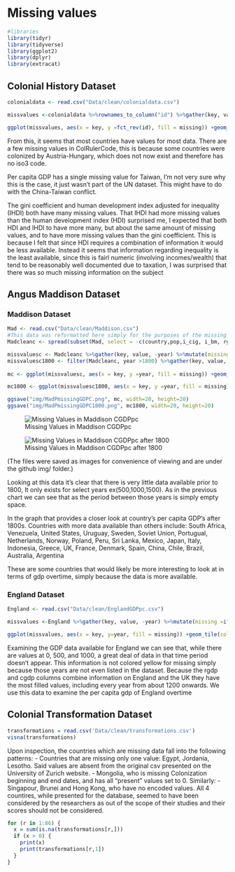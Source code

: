 # Missing values

```r
#libraries
library(tidyr)
library(tidyverse)
library(ggplot2)
library(dplyr)
library(extracat)
```

## Colonial History Dataset
```r
colonialdata <- read.csv("Data/clean/colonialdata.csv")

missvalues <-colonialdata %>%rownames_to_column("id") %>%gather(key, value, -id) %>%mutate(missing =ifelse(is.na(value), "yes", "no"))

ggplot(missvalues, aes(x = key, y =fct_rev(id), fill = missing)) +geom_tile(color ="white") +ggtitle("Missing Values in Colonialdata") +scale_fill_viridis_d() + theme_bw() + coord_flip() + labs(x = "Column Names", y = "Countries")
```
From this, it seems that most countries have values for most data. There are a few missing values in ColRulerCode, this is because some countries were colonized by Austria-Hungary, which does not now exist and therefore has no iso3 code.

Per capita GDP has a single missing value for Taiwan, I'm not very sure why this is the case, it just wasn't part of the UN dataset. This might have to do with the China-Taiwan conflict.

The gini coefficient and human development index adjusted for inequality (IHDI) both have many missing values. That IHDI had more missing values than the human development index (HDI) surprised me, I expected that both HDI and IHDI to have more many, but about the same amount of missing values, and to have more missing values than the gini coefficient. This is because I felt that since HDI requires a combination of information it would be less available. Instead it seems that information regarding inequality is the least available, since this is fairl numeric (involving incomes/wealth) that tend to be reasonably well documented due to taxation, I was surprised that there was so much missing information on the subject

## Angus Maddison Dataset

### Maddison Dataset
```r
Mad <- read.csv("Data/clean/Maddison.csv")
#This data was reformatted here simply for the purposes of the missing values analysis
Madcleanc <- spread(subset(Mad, select = -c(country,pop,i_cig, i_bm, rgdpnapc)), key = countrycode, value = cgdppc)

missvaluesc <- Madcleanc %>%gather(key, value, -year) %>%mutate(missing =ifelse(is.na(value), "yes", "no"))
missvaluesc1800 <- filter(Madcleanc, year >1800) %>%gather(key, value, -year) %>%mutate(missing =ifelse(is.na(value), "yes", "no"))
  
mc <- ggplot(missvaluesc, aes(x = key, y =year, fill = missing)) +geom_tile(color ="white") +ggtitle("Missing Values in Maddison CGDPpc") +scale_fill_viridis_d() + theme_bw() + coord_flip() + labs(x = "Countries", y = "Years") + theme(axis.text.x = element_text(angle = 90)) + theme_minimal(base_size=12)

mc1800 <- ggplot(missvaluesc1800, aes(x = key, y =year, fill = missing)) +geom_tile(color ="white") +ggtitle("Missing Values in Maddison CGDPpc") +scale_fill_viridis_d() + theme_bw() + coord_flip() + labs(x = "Countries", y = "Years") + theme(axis.text.x = element_text(angle = 90)) + theme_minimal(base_size=12)

ggsave("img/MadPmissingGDPC.png", mc, width=20, height=20)
ggsave("img/MadPmissingGDPC1800.png", mc1800, width=20, height=20)
```

![Missing Values in Maddison CGDPpc](img/MadPmissingGDPC.png)


![Missing Values in Maddison CGDPpc after 1800](img/MadPmissingGDPC1800.png)

(The files were saved as images for convenience of viewing and are under the github img/ folder.)

Looking at this data it's clear that there is very little data available prior to 1800, It only exists for select years ex(500,1000,1500). As in the previous chart we can see that as the period between those years is simply empty space.

In the graph that provides a closer look at country's per capita GDP's after 1800s. Countries with more data available than others include: South Africa,
 Venezuela,
 United States,
 Uruguay,
 Sweden,
 Soviet Union,
 Portugual,
 Netherlands,
 Norway,
 Poland,
 Peru,
 Sri Lanka,
 Mexico,
 Japan,
 Italy,
 Indonesia,
 Greece,
 UK,
 France,
 Denmark,
 Spain,
 China,
 Chile,
 Brazil,
 Australia,
 Argentina

These are some countries that would likely be more interesting to look at in terms of gdp overtime, simply because the data is more available.

### England Dataset
```r
England <- read.csv("Data/clean/EnglandGDPpc.csv")

missvalues <-England %>%gather(key, value, -year) %>%mutate(missing =ifelse(is.na(value), "yes", "no"))

ggplot(missvalues, aes(x = key, y=year, fill = missing)) +geom_tile(color ="white") + ggtitle("Missing Values in England GDP per capita data") +scale_fill_viridis_d() + theme_bw() + coord_flip() + labs(x = "Years") + theme(axis.text.x = element_text(angle = 90))
```

Examining the GDP data available for England we can see that, while there are values at 0, 500, and 1000, a great deal of data in that time period doesn't appear. This information is not colored yellow for missing simply because those years are not even listed in the dataset. Because the rgdp and cgdp columns combine information on England and the UK they have the most filled values, including every year from about 1200 onwards. We use this data to examine the per capita gdp of England overtime


## Colonial Transformation Dataset
```r
transformations = read.csv('Data/clean/transformations.csv')
visna(transformations)
```

Upon inspection, the countries which are missing data fall into the following patterns:
- Countries that are missing only one value: Egypt, Jordania, Lesotho. Said values are absent from the original csv presented on the University of Zurich website.
- Mongolia, who is missing Colonization beginning and end dates, and has all "present" values set to 0. Similarly:
- Singapour, Brunei and Hong Kong, who have no encoded values. All 4 countires, while presented for the database, seemed to have been considered by the researchers as out of the scope of their studies and their scores should not be considered.

```r
for (r in 1:86) {
  x = sum(is.na(transformations[r,]))
  if (x > 0) {
    print(x)
    print(transformations[r,1])
  }
}
```

